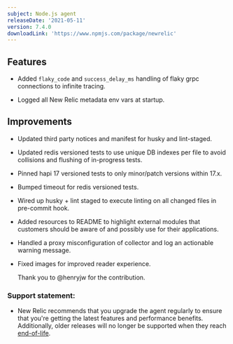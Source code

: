 ```yaml
---
subject: Node.js agent
releaseDate: '2021-05-11'
version: 7.4.0
downloadLink: 'https://www.npmjs.com/package/newrelic'
---
```

## Features

* Added `flaky_code` and `success_delay_ms` handling of flaky grpc connections to infinite tracing.

* Logged all New Relic metadata env vars at startup.

## Improvements

* Updated third party notices and manifest for husky and lint-staged.

* Updated redis versioned tests to use unique DB indexes per file to avoid collisions and flushing of in-progress tests.

* Pinned hapi 17 versioned tests to only minor/patch versions within 17.x.

* Bumped timeout for redis versioned tests.

* Wired up husky + lint staged to execute linting on all changed files in pre-commit hook.

* Added resources to README to highlight external modules that customers should be aware of and possibly use for their applications.

* Handled a proxy misconfiguration of collector and log an actionable warning message.

* Fixed images for improved reader experience.

  Thank you to @henryjw for the contribution.

### Support statement:

* New Relic recommends that you upgrade the agent regularly to ensure that you're getting the latest features and performance benefits. Additionally, older releases will no longer be supported when they reach [end-of-life](https://docs.newrelic.com/docs/using-new-relic/cross-product-functions/install-configure/notification-changes-new-relic-saas-features-distributed-software).
